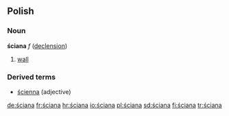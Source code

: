 ==Polish==
===Noun===
'''ściana''' ''f'' ([[Wiktionary Appendix:Polish hard feminine noun declension|declension]])
# [[wall]]

===Derived terms===
* [[ścienna]] (adjective)

[[de:ściana]]
[[fr:ściana]]
[[hr:ściana]]
[[io:ściana]]
[[pl:ściana]]
[[sd:ściana]]
[[fi:ściana]]
[[tr:ściana]]